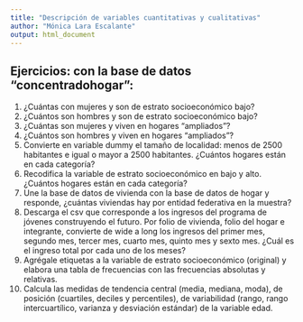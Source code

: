 ---
title: "Descripción de variables cuantitativas y cualitativas"
author: "Mónica Lara Escalante"
output: html_document
---

## Ejercicios: con la base de datos "concentradohogar":

1. ¿Cuántas con mujeres y son de estrato socioeconómico bajo?
2. ¿Cuántos son hombres y son de estrato socioeconómico bajo?
3. ¿Cuántas son mujeres y viven en hogares "ampliados"?
4. ¿Cuántos son hombres y viven en hogares "ampliados"?
5. Convierte en variable dummy el tamaño de localidad: menos de 2500 habitantes e igual o mayor a 2500 habitantes. ¿Cuántos hogares están en cada categoría?
6. Recodifica la variable de estrato socioeconómico en bajo y alto. ¿Cuántos hogares están en cada categoría?
7. Une la base de datos de vivienda con la base de datos de hogar y responde, ¿cuántas viviendas hay por entidad federativa en la muestra?
8. Descarga el csv que corresponde a los ingresos del programa de jóvenes construyendo el futuro. Por folio de vivienda, folio del hogar e integrante, convierte de wide a long los ingresos del primer mes, segundo mes, tercer mes, cuarto mes, quinto mes y sexto mes. ¿Cuál es el ingreso total por cada uno de los meses?
9. Agrégale etiquetas a la variable de estrato socioeconómico (original) y elabora una tabla de frecuencias con las frecuencias absolutas y relativas.
10. Calcula las medidas de tendencia central (media, mediana, moda), de posición (cuartiles, deciles y percentiles), de variabilidad (rango, rango intercuartílico, varianza y desviación estándar) de la variable edad.
